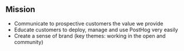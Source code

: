 ## Mission

- Communicate to prospective customers the value we provide
- Educate customers to deploy, manage and use PostHog very easily
- Create a sense of brand (key themes: working in the open and community)